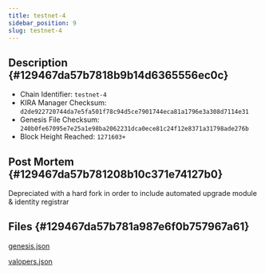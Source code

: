 ```yaml
---
title: testnet-4
sidebar_position: 9
slug: testnet-4
---
```





## Description {#129467da57b7818b9b14d6365556ec0c}

- Chain Identifier: `testnet-4`
- KIRA Manager Checksum: `d2de922720744da7e5fa501f78c94d5ce7901744eca81a1796e3a308d7114e31`
- Genesis File Checksum: `240b0fe67095e7e25a1e98ba2062231dca0ece81c24f12e8371a31798ade276b`
- Block Height Reached: `1271603+`

## Post Mortem {#129467da57b781208b10c371e74127b0}


Depreciated with a hard fork in order to include automated upgrade module & identity registrar


## Files {#129467da57b781a987e6f0b757967a61}


[genesis.json](https://prod-files-secure.s3.us-west-2.amazonaws.com/9b5bfc45-bdb5-4b46-80e6-aabe3cae64d0/caa8a8f6-bf10-4336-8011-a1ef2a706e89/genesis.json?X-Amz-Algorithm=AWS4-HMAC-SHA256&X-Amz-Content-Sha256=UNSIGNED-PAYLOAD&X-Amz-Credential=ASIAZI2LB4664E6QJB4N%2F20250211%2Fus-west-2%2Fs3%2Faws4_request&X-Amz-Date=20250211T172802Z&X-Amz-Expires=3600&X-Amz-Security-Token=IQoJb3JpZ2luX2VjEMH%2F%2F%2F%2F%2F%2F%2F%2F%2F%2FwEaCXVzLXdlc3QtMiJHMEUCICvmnTBu%2FrJHyc1WWUwulCxzAjviD6R9Qtqqp%2B7bLz4NAiEA3BGldSGtvcoITBoBgd2DckGANPojjWrCVsbBGhOSKOsqiAQI2v%2F%2F%2F%2F%2F%2F%2F%2F%2F%2FARAAGgw2Mzc0MjMxODM4MDUiDM1tFXoKCAVbeTTENyrcA7VrU3mw%2B6TAhPi9B%2Bj3S0jhYSPNskEvb3Dx4I9uSlOL01M%2FyP6LDCZ1EvaUwKjBoy9bBNXuLCcolfpuNN3h%2Bf9LxTuH5s5hZS8jhrB9RElAyHRBplfbmLq6xo59v%2B9IGBX2VjgL%2Fg81%2FD6%2BuetdD3MeAiiB91lJ3t%2BLS2pPAbP35p53w%2Fz6hdotGYubeZ7F6oDtt7UrTyiiE7qDZcQI7ToMW618Flo5oAVGY2mvAVkXJCMYZWmOGzWlIztlP8QCojHa9s8Rt2AdnUfl1l%2BGm8eorjADUvvUQ4M%2FhxF6Y5NAn4x%2BR0fT2%2FamkOXzVRX4qK5xy93rVg4Jyl8OHv3%2FaG01kADekX%2Bi3MJKZx5poruaUnOMprDI2n1V5LIVKvYSB6MqR8YLgLVmDu%2BUAFgaoX0T2sA4LLJE2YPvIH7XyjChD%2BTPCkQaj0u8niLXEqiXOkNvaVKRzud6fpNfXgNC5B82IuGsec5Wp2qKXdW7ZFGrrLQsDNmBdVzDnmFFm4GchDAddkUKPvWxnKrnvMJu27MzhqJxW9Kk36%2B59gb%2FtP7eDKl3yH6viCQG2R6wqsNp3ac1Gitk06QhPPZdNfHQsjV%2FFPWit1BU%2BQNcCn8CtEdcTua0l6rnsh%2BjRyNoMM%2F3rb0GOqUBaLtiyWDkY8T1ZyxVVamFhzUJeMtzv2JcIFKDpyt5jaFZFQE%2FZNYWo7iglqabOB2Dny8Hdn2Y%2Ft7VplCbufmRTod%2BVZwwjZwwCyTEltv73TAKN86PVfOwI2HyeyoJugCYCtbU2pAX0KodcQsvccbk%2FaqhunwQwXFiBkX%2FXPZtRs9mE8cOQ2UUS%2B2TgYx9yjd24x4fQHGljbGYN6w7nSCi59gO3Rjd&X-Amz-Signature=3eefddb4e964cede72b29623579879569cc2ba837c85f6ea9b51b2ddc2c45a73&X-Amz-SignedHeaders=host&x-id=GetObject)


[valopers.json](https://prod-files-secure.s3.us-west-2.amazonaws.com/9b5bfc45-bdb5-4b46-80e6-aabe3cae64d0/b2513d0b-a36d-4d23-bc4f-b5c663e19fca/valopers.json?X-Amz-Algorithm=AWS4-HMAC-SHA256&X-Amz-Content-Sha256=UNSIGNED-PAYLOAD&X-Amz-Credential=ASIAZI2LB4664E6QJB4N%2F20250211%2Fus-west-2%2Fs3%2Faws4_request&X-Amz-Date=20250211T172802Z&X-Amz-Expires=3600&X-Amz-Security-Token=IQoJb3JpZ2luX2VjEMH%2F%2F%2F%2F%2F%2F%2F%2F%2F%2FwEaCXVzLXdlc3QtMiJHMEUCICvmnTBu%2FrJHyc1WWUwulCxzAjviD6R9Qtqqp%2B7bLz4NAiEA3BGldSGtvcoITBoBgd2DckGANPojjWrCVsbBGhOSKOsqiAQI2v%2F%2F%2F%2F%2F%2F%2F%2F%2F%2FARAAGgw2Mzc0MjMxODM4MDUiDM1tFXoKCAVbeTTENyrcA7VrU3mw%2B6TAhPi9B%2Bj3S0jhYSPNskEvb3Dx4I9uSlOL01M%2FyP6LDCZ1EvaUwKjBoy9bBNXuLCcolfpuNN3h%2Bf9LxTuH5s5hZS8jhrB9RElAyHRBplfbmLq6xo59v%2B9IGBX2VjgL%2Fg81%2FD6%2BuetdD3MeAiiB91lJ3t%2BLS2pPAbP35p53w%2Fz6hdotGYubeZ7F6oDtt7UrTyiiE7qDZcQI7ToMW618Flo5oAVGY2mvAVkXJCMYZWmOGzWlIztlP8QCojHa9s8Rt2AdnUfl1l%2BGm8eorjADUvvUQ4M%2FhxF6Y5NAn4x%2BR0fT2%2FamkOXzVRX4qK5xy93rVg4Jyl8OHv3%2FaG01kADekX%2Bi3MJKZx5poruaUnOMprDI2n1V5LIVKvYSB6MqR8YLgLVmDu%2BUAFgaoX0T2sA4LLJE2YPvIH7XyjChD%2BTPCkQaj0u8niLXEqiXOkNvaVKRzud6fpNfXgNC5B82IuGsec5Wp2qKXdW7ZFGrrLQsDNmBdVzDnmFFm4GchDAddkUKPvWxnKrnvMJu27MzhqJxW9Kk36%2B59gb%2FtP7eDKl3yH6viCQG2R6wqsNp3ac1Gitk06QhPPZdNfHQsjV%2FFPWit1BU%2BQNcCn8CtEdcTua0l6rnsh%2BjRyNoMM%2F3rb0GOqUBaLtiyWDkY8T1ZyxVVamFhzUJeMtzv2JcIFKDpyt5jaFZFQE%2FZNYWo7iglqabOB2Dny8Hdn2Y%2Ft7VplCbufmRTod%2BVZwwjZwwCyTEltv73TAKN86PVfOwI2HyeyoJugCYCtbU2pAX0KodcQsvccbk%2FaqhunwQwXFiBkX%2FXPZtRs9mE8cOQ2UUS%2B2TgYx9yjd24x4fQHGljbGYN6w7nSCi59gO3Rjd&X-Amz-Signature=a4a06c4a454a942349c720abfc1a9d8aeb53903791ffa8314ce44058312dac43&X-Amz-SignedHeaders=host&x-id=GetObject)

